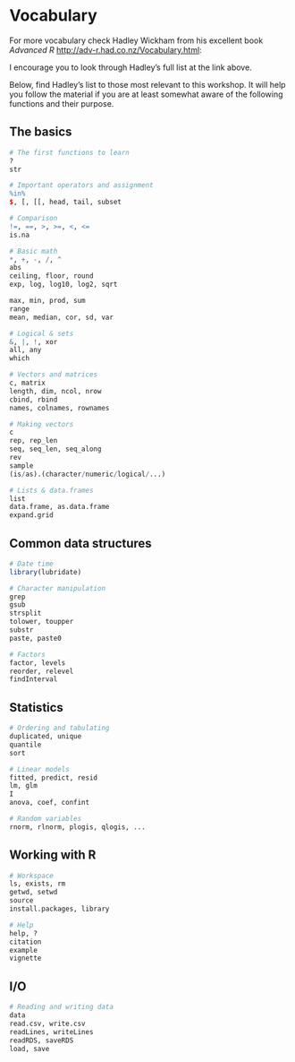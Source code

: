 # Vocabulary 

For more vocabulary check Hadley Wickham from his excellent book *Advanced R* <http://adv-r.had.co.nz/Vocabulary.html>:

I encourage you to look through Hadley's full list at the link above. 

Below, find Hadley's list to those most relevant to this workshop. It will help you follow the material if you are at least somewhat aware of the following functions and their purpose.

## The basics

```r
# The first functions to learn
?
str

# Important operators and assignment
%in%
$, [, [[, head, tail, subset

# Comparison 
!=, ==, >, >=, <, <=
is.na

# Basic math
*, +, -, /, ^
abs
ceiling, floor, round
exp, log, log10, log2, sqrt

max, min, prod, sum
range
mean, median, cor, sd, var

# Logical & sets 
&, |, !, xor
all, any
which

# Vectors and matrices
c, matrix
length, dim, ncol, nrow
cbind, rbind
names, colnames, rownames

# Making vectors 
c
rep, rep_len
seq, seq_len, seq_along
rev
sample
(is/as).(character/numeric/logical/...)

# Lists & data.frames 
list
data.frame, as.data.frame
expand.grid

```


## Common data structures

```r
# Date time
library(lubridate)

# Character manipulation 
grep
gsub
strsplit
tolower, toupper
substr
paste, paste0

# Factors 
factor, levels
reorder, relevel
findInterval
```

## Statistics

```r
# Ordering and tabulating 
duplicated, unique
quantile
sort

# Linear models 
fitted, predict, resid
lm, glm
I
anova, coef, confint

# Random variables
rnorm, rlnorm, plogis, qlogis, ...
```

## Working with R

```r
# Workspace 
ls, exists, rm
getwd, setwd
source
install.packages, library

# Help
help, ?
citation
example
vignette
```

## I/O

```r
# Reading and writing data
data
read.csv, write.csv
readLines, writeLines
readRDS, saveRDS
load, save
```
